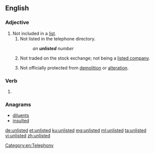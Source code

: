 ==English==

===Adjective===
{{en-adj|-}}

# Not included in a [[list]].
## Not listed in the telephone directory.
##: ''an '''unlisted''' number''
## Not traded on the stock exchange; not being a [[listed company]].
## {{cx|UK|of a building|lang=en}} Not officially protected from [[demolition]] or [[alteration]].

===Verb===
{{head|en|verb form}}

# {{en-past of|unlist}}

===Anagrams===
* [[diluents#English|diluents]]
* [[insulted#English|insulted]]

[[Category:en:Telephony]]

[[de:unlisted]]
[[et:unlisted]]
[[ku:unlisted]]
[[mg:unlisted]]
[[ml:unlisted]]
[[ta:unlisted]]
[[vi:unlisted]]
[[zh:unlisted]]